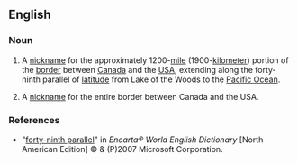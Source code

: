 ==English==
{{wikipedia|49th parallel north}}

===Noun===
{{en-noun|sg=[[forty]]-[[ninth]] [[parallel]]|-}}

# {{context|Canada|US}} A [[nickname]] for the approximately 1200-[[mile]] (1900-[[kilometer]]) portion of the [[border]] between [[Canada]] and the [[USA]], extending along the forty-ninth parallel of [[latitude]] from Lake of the Woods to the [[Pacific Ocean]].
# {{context|Canada|US|nonstandard}}  A [[nickname]] for the entire border between Canada and the USA.

===References===
*"[http://encarta.msn.com/dictionary_/forty-ninth_parallel.html forty-ninth parallel]" in ''Encarta® World English Dictionary'' [North American Edition] © & (P)2007 Microsoft Corporation.